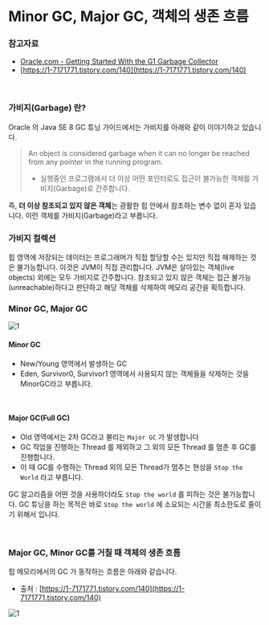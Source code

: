 
# Minor GC, Major GC, 객체의 생존 흐름
### 참고자료

- [Oracle.com - Getting Started With the G1 Garbage Collector](https://www.oracle.com/technetwork/tutorials/tutorials-1876574.html)
- [https://1-7171771.tistory.com/140](https://1-7171771.tistory.com/140)

<br/>



### 가비지(Garbage) 란?

Oracle 의 Java SE 8 GC 튜닝 가이드에서는 가비지를 아래와 같이 이야기하고 있습니다.

> An object is considered garbage when it can no longer be reached from any pointer in the running program.
>
> - 실행중인 프로그램에서 더 이상 어떤 포인터로도 접근이 불가능한 객체를 가비지(Garbage)로 간주합니다.<br/>

즉, **더 이상 참조되고 있지 않은 객체**는 광활한 힙 안에서 참조하는 변수 없이 혼자 있습니다. 이런 객체를 가비지(Garbage)라고 부릅니다.<br/>




### 가비지 컬렉션

힙 영역에 저장되는 데이터는 프로그래머가 직접 할당할 수는 있지만 직접 해제하는 것은 불가능합니다. 이것은 JVM이 직접 관리합니다. JVM은 살아있는 객체(live objects) 외에는 모두 가비지로 간주합니다. 참조되고 있지 않은 객체는 접근 불가능(unreachable)하다고 판단하고 해당 객체를 삭제하여 메모리 공간을 획득합니다.<br/>




### Minor GC, Major GC


![1](./img/MAJOR-GC-MINOR-GC/1.png)

#### Minor GC

- New/Young 영역에서 발생하는 GC
- Eden, Survivor0, Survivor1 영역에서 사용되지 않는 객체들을 삭제하는 것을 MinorGC라고 부릅니다.

<br/>



#### Major GC(Full GC)

- Old 영역에서는 2차 GC라고 불리는 `Major GC` 가 발생합니다
- GC 작업을 진행하는 Thread 를 제외하고 그 외의 모든 Thread 를 멈춘 후 GC를 진행합니다.
- 이 때 GC를 수행하는 Thread 외의 모든 Thread가 멈추는 현상을 `Stop the World` 라고 부릅니다. <br/>

GC 알고리즘을 어떤 것을 사용하더라도 `Stop the world` 를 피하는 것은 불가능합니다. GC 튜닝을 하는 목적은 바로 `Stop the world` 에 소요되는 시간을 최소한도로 줄이기 위해서 입니다.<br/>

<br/>



### Major GC, Minor GC를 거칠 때 객체의 생존 흐름

힙 메모리에서의 GC 가 동작하는 흐름은 아래와 같습니다. 

- 출처 : [https://1-7171771.tistory.com/140](https://1-7171771.tistory.com/140) 



![1](./img/MAJOR-GC-MINOR-GC/2.png)

